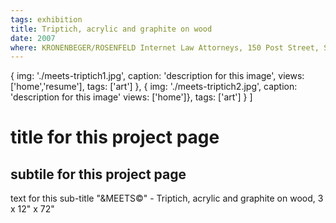 ```yaml
---
tags: exhibition
title: Triptich, acrylic and graphite on wood
date: 2007
where: KRONENBEGER/ROSENFELD Internet Law Attorneys, 150 Post Street, Suite 520, San Francisco
---
```


  {
    img: './meets-triptich1.jpg',
    caption: 'description for this image',
    views: ['home','resume'],
    tags: ['art']
  },
  {
    img: './meets-triptich2.jpg',
    caption: 'description for this image'
    views: ['home']},
    tags: ['art']
  }
]

# title for this project page

## subtile for this project page

text for this sub-title
"&MEETS&copy;" - Triptich, acrylic and graphite on wood, 3 x 12" x 72"

<Slideshow pix={pix}/>
